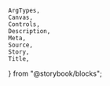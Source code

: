     ArgTypes,
    Canvas,
    Controls,
    Description,
    Meta,
    Source,
    Story,
    Title,
} from "@storybook/blocks";


<Meta of={stories} />
<Title of={stories} />
<Description of={Collapsible} />

## Example

<Canvas
    sourceState="shown"
    of={stories.Default}
/>

## Props

<ArgTypes of={Collapsible} />
